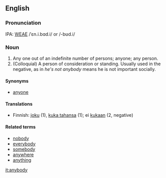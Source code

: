 ==English==
===Pronunciation===
IPA: [[WEAE]] /ˈɛn.i.bɑd.i/ or /-bʊd.i/

===Noun===
# Any one out of an indefinite number of persons; anyone; any person.
# (Colloquial) A person of consideration or standing.  Usually used in the negative, as in ''he's not anybody'' means he is not important socially.

<!-- some material copied from Webster's Revised Unabridged Dictionary (1913) -->

==== Synonyms ====
*[[anyone]]

==== Translations ====

* Finnish: [[joku]] (1), [[kuka tahansa]] (1); ei [[kukaan]] (2, negative)

====Related terms====
*[[nobody]]
*[[everybody]]
*[[somebody]]
*[[anywhere]]
*[[anything]]

[[it:anybody]]